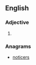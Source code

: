 ==English==

===Adjective===
{{head|en|adjective superlative form}}

# {{en-superlative of|corny}}

===Anagrams===
* [[noticers#English|noticers]]